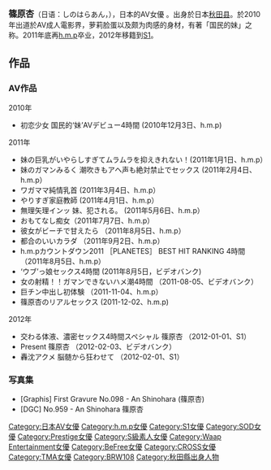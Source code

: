 {{unreferenced|time=2012-02-17T18:11:44+00:00}}
{{AV女優|
|名前=篠原 杏
|ふりがな=しのはらあん
|生年=1991
|生月=6
|生日=4
|出身地=秋田县
|血液型=O
|身長=153
|体重=
|バスト=90
|ウエスト=59
|ヒップ=81
|カップ=E
}}


<big>'''篠原杏'''</big>（日语：しのはらあん，{{bd|1991年|6月4日||}}），日本的AV女優 。出身於日本[[秋田县|秋田县]]。於2010年出道於AV成人電影界，萝莉脸蛋以及颇为肉感的身材，有著「国民的妹」之称。2011年底再[[h.m.p|h.m.p]]卒业，2012年移籍到[[S1_(成人影片製造商)|S1]]。

==作品==
===AV作品===
; 2010年
* 初恋少女 国民的‘妹’AVデビュー4時間 (2010年12月3日、h.m.p)
; 2011年
* 妹の巨乳がいやらしすぎてムラムラを抑えきれない！(2011年1月1日、h.m.p）
* 妹のガマンみるく 潮吹きもアヘ声も絶対禁止でセックス (2011年2月4日、h.m.p）
* ワガママ純情乳首 (2011年3月4日、h.m.p）
* やりすぎ家庭教師 (2011年4月1日、h.m.p）
* 無理矢理インッ 妹、犯される。 (2011年5月6日、h.m.p）
* おもてなし痴女（2011年7月7日、h.m.p）
* 彼女がビーチで甘えたら （2011年8月5日、h.m.p）
* 都合のいいカラダ （2011年9月2日、h.m.p）
* h.m.pカウントダウン2011 ［PLANETES］ BEST HIT RANKING 4時間 （2011年8月5日、h.m.p）
* ‘ウブ’っ娘セックス4時間 (2011年8月5日，ビデオバンク)
* 女の射精！！ガマンできないハメ潮4時間 （2011-08-05、ビデオバンク）
* 巨チン中出し初体験 （2011-11-04、h.m.p）
* 篠原杏のリアルセックス (2011-12-02、h.m.p)
; 2012年
* 交わる体液、濃密セックス4時間スペシャル 篠原杏 （2012-01-01、S1）
* Present 篠原杏 （2012-02-03、ビデオバンク）
* 轟沈アクメ 脳髄から狂わせて （2012-02-01、S1）
 
===写真集===
* [Graphis] First Gravure No.098 - An Shinohara (篠原杏) 
* [DGC] No.959 - An Shinohara 篠原杏

{{DEFAULTSORT:Shinohara an}}
[[Category:日本AV女優|Category:日本AV女優]]
[[Category:h.m.p女優|Category:h.m.p女優]]
[[Category:S1女優|Category:S1女優]]
[[Category:SOD女優|Category:SOD女優]]
[[Category:Prestige女優|Category:Prestige女優]]
[[Category:S級素人女優|Category:S級素人女優]]
[[Category:Waap_Entertainment女優|Category:Waap Entertainment女優]]
[[Category:BeFree女優|Category:BeFree女優]]
[[Category:CROSS女優|Category:CROSS女優]]
[[Category:TMA女優|Category:TMA女優]]
[[Category:BRW108|Category:BRW108]]
[[Category:秋田縣出身人物|Category:秋田縣出身人物]]